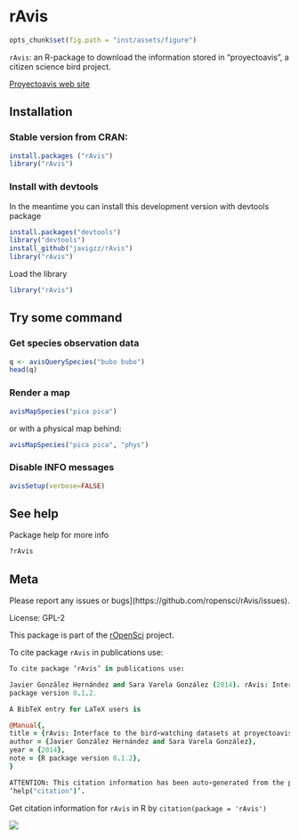 rAvis
=====

```r
opts_chunk$set(fig.path = "inst/assets/figure")
```


`rAvis`: an R-package to download the information stored in “proyectoavis”, a citizen science bird project.

[Proyectoavis web site](http://proyectoavis.com/cgi-bin/portada.cgi)

## Installation

### Stable version from CRAN:

```r
install.packages ("rAvis")
library("rAvis")
```

### Install with devtools

In the meantime you can install this development version with devtools package

```r
install.packages("devtools")
library("devtools")
install_github("javigzz/rAvis")
library("rAvis")
```

Load the library

```r
library("rAvis")
```


## Try some command

### Get species observation data

```r
q <- avisQuerySpecies("bubo bubo")
head(q)
```

### Render a map

```r
avisMapSpecies("pica pica")
```

or with a physical map behind:

```r
avisMapSpecies("pica pica", "phys")
```

### Disable INFO messages

```r
avisSetup(verbose=FALSE)
```


## See help

Package help for more info

```r
?rAvis
```

## Meta

Please report any issues or bugs](https://github.com/ropensci/rAvis/issues).

License: GPL-2

This package is part of the [rOpenSci](http://ropensci.org/packages) project.

To cite package `rAvis` in publications use:

```coffee
To cite package ‘rAvis’ in publications use:

Javier González Hernández and Sara Varela González (2014). rAvis: Interface to the bird-watching datasets at proyectoavis.com. R
package version 0.1.2.

A BibTeX entry for LaTeX users is

@Manual{,
title = {rAvis: Interface to the bird-watching datasets at proyectoavis.com},
author = {Javier González Hernández and Sara Varela González},
year = {2014},
note = {R package version 0.1.2},
}

ATTENTION: This citation information has been auto-generated from the package DESCRIPTION file and may need manual editing, see
‘help("citation")’.
```

Get citation information for `rAvis` in R by `citation(package = 'rAvis')`

[![](http://ropensci.org/public_images/github_footer.png)](http://ropensci.org)
